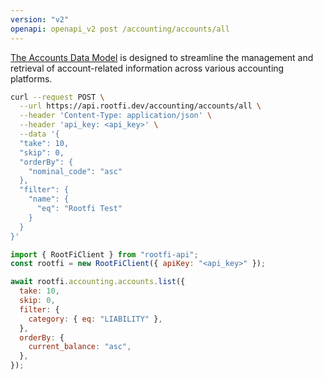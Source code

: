 ```yaml
---
version: "v2"
openapi: openapi_v2 post /accounting/accounts/all
---
```


[The Accounts Data Model](https://docs.rootfi.dev/api-reference/accounts/overview) is designed to streamline the management and retrieval of account-related information across various accounting platforms.

<RequestExample>

```bash cURL
curl --request POST \
  --url https://api.rootfi.dev/accounting/accounts/all \
  --header 'Content-Type: application/json' \
  --header 'api_key: <api_key>' \
  --data '{
  "take": 10,
  "skip": 0,
  "orderBy": {
    "nominal_code": "asc"
  },
  "filter": {
    "name": {
      "eq": "Rootfi Test"
    }
  }
}'
```

```javascript NodeJS
import { RootFiClient } from "rootfi-api";
const rootfi = new RootFiClient({ apiKey: "<api_key>" });

await rootfi.accounting.accounts.list({
  take: 10,
  skip: 0,
  filter: {
    category: { eq: "LIABILITY" },
  },
  orderBy: {
    current_balance: "asc",
  },
});
```

</RequestExample>
